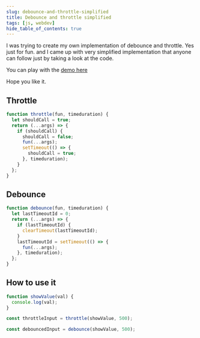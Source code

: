 ```yaml
---
slug: debounce-and-throttle-simplified
title: Debounce and throttle simplified
tags: [js, webdev]
hide_table_of_contents: true
---
```


I was trying to create my own implementation of debounce and throttle. Yes just for fun.
and I came up with very simplified implementation that anyone can follow just by taking a look at the code.

You can play with the [demo here](https://debounce-throttle.surge.sh/)

<!--truncate-->

Hope you like it.

## Throttle

```js
function throttle(fun, timeduration) {
  let shouldCall = true;
  return (...args) => {
    if (shouldCall) {
      shouldCall = false;
      fun(...args);
      setTimeout(() => {
        shouldCall = true;
      }, timeduration);
    }
  };
}
```

## Debounce

```js
function debounce(fun, timeduration) {
  let lastTimeoutId = 0;
  return (...args) => {
    if (lastTimeoutId) {
      clearTimeout(lastTimeoutId);
    }
    lastTimeoutId = setTimeout(() => {
      fun(...args);
    }, timeduration);
  };
}
```

## How to use it

```js
function showValue(val) {
  console.log(val);
}

const throttleInput = throttle(showValue, 500);

const debouncedInput = debounce(showValue, 500);
```
